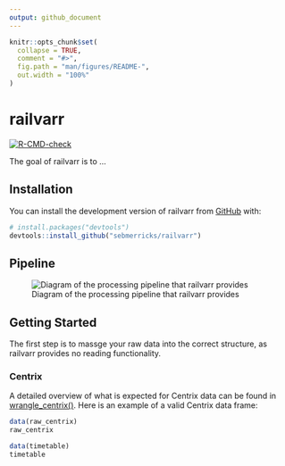 ```yaml
---
output: github_document
---
```


<!-- README.md is generated from README.Rmd. Please edit that file -->

```r
knitr::opts_chunk$set(
  collapse = TRUE,
  comment = "#>",
  fig.path = "man/figures/README-",
  out.width = "100%"
)
```

# railvarr

<!-- badges: start -->
[![R-CMD-check](https://github.com/sebmerricks/railvarr/actions/workflows/R-CMD-check.yaml/badge.svg)](https://github.com/sebmerricks/railvarr/actions/workflows/R-CMD-check.yaml)
<!-- badges: end -->

The goal of railvarr is to ...

## Installation

You can install the development version of railvarr from [GitHub](https://github.com/) with:

``` r
# install.packages("devtools")
devtools::install_github("sebmerricks/railvarr")
```

## Pipeline

![Diagram of the processing pipeline that railvarr provides](man/figures/README-pipeline.PNG)

## Getting Started

The first step is to massge your raw data into the correct structure, as railvarr provides no reading functionality.

### Centrix

A detailed overview of what is expected for Centrix data can be found in [wrangle_centrix()](https://sebmerricks.github.io/railvarr/reference/wrangle_centrix.html). Here is an example of a valid Centrix data frame:
```r
data(raw_centrix)
raw_centrix
```

```r
data(timetable)
timetable
```
